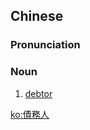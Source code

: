 ==Chinese==
{{zh-forms|s=债务人|type=21}}
{{zh-wp}}

===Pronunciation===
{{zh-pron
|m=zhàiwùrén,tl2=y
|c=zaai3 mou6 jan4
|mn=chè-bū-jîn
|cat=n
}}

===Noun===
{{zh-noun}}

# {{lb|zh|law}} [[debtor]]

[[ko:債務人]]